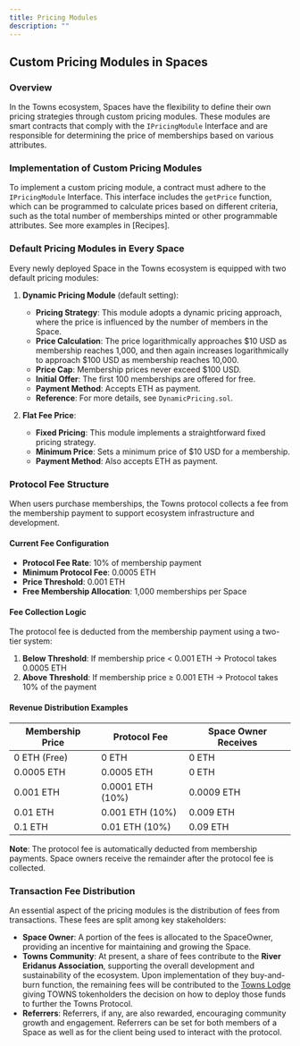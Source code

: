 ```yaml
---
title: Pricing Modules
description: ""
---
```


## Custom Pricing Modules in Spaces

### Overview

In the Towns ecosystem, Spaces have the flexibility to define their own pricing strategies through custom pricing modules. These modules are smart contracts that comply with the `IPricingModule` Interface and are responsible for determining the price of memberships based on various attributes.

### Implementation of Custom Pricing Modules

To implement a custom pricing module, a contract must adhere to the `IPricingModule` Interface. This interface includes the `getPrice` function, which can be programmed to calculate prices based on different criteria, such as the total number of memberships minted or other programmable attributes. See more examples in [Recipes].

### Default Pricing Modules in Every Space

Every newly deployed Space in the Towns ecosystem is equipped with two default pricing modules:

1. **Dynamic Pricing Module** (default setting):

   - **Pricing Strategy**: This module adopts a dynamic pricing approach, where the price is influenced by the number of members in the Space.
   - **Price Calculation**: The price logarithmically approaches \$10 USD as membership reaches 1,000, and then again increases logarithmically to approach \$100 USD as membership reaches 10,000.
   - **Price Cap**: Membership prices never exceed $100 USD.
   - **Initial Offer**: The first 100 memberships are offered for free.
   - **Payment Method**: Accepts ETH as payment.
   - **Reference**: For more details, see `DynamicPricing.sol`.

2. **Flat Fee Price**:
   - **Fixed Pricing**: This module implements a straightforward fixed pricing strategy.
   - **Minimum Price**: Sets a minimum price of $10 USD for a membership.
   - **Payment Method**: Also accepts ETH as payment.

### Protocol Fee Structure

When users purchase memberships, the Towns protocol collects a fee from the membership payment to support ecosystem infrastructure and development.

#### Current Fee Configuration
- **Protocol Fee Rate**: 10% of membership payment
- **Minimum Protocol Fee**: 0.0005 ETH
- **Price Threshold**: 0.001 ETH
- **Free Membership Allocation**: 1,000 memberships per Space

#### Fee Collection Logic

The protocol fee is deducted from the membership payment using a two-tier system:

1. **Below Threshold**: If membership price < 0.001 ETH → Protocol takes 0.0005 ETH
2. **Above Threshold**: If membership price ≥ 0.001 ETH → Protocol takes 10% of the payment

#### Revenue Distribution Examples

| Membership Price | Protocol Fee | Space Owner Receives |
|------------------|--------------|---------------------|
| 0 ETH (Free) | 0 ETH | 0 ETH |
| 0.0005 ETH | 0.0005 ETH | 0 ETH |
| 0.001 ETH | 0.0001 ETH (10%) | 0.0009 ETH |
| 0.01 ETH | 0.001 ETH (10%) | 0.009 ETH |
| 0.1 ETH | 0.01 ETH (10%) | 0.09 ETH |

**Note**: The protocol fee is automatically deducted from membership payments. Space owners receive the remainder after the protocol fee is collected.

### Transaction Fee Distribution

An essential aspect of the pricing modules is the distribution of fees from transactions. These fees are split among key stakeholders:

- **Space Owner**: A portion of the fees is allocated to the SpaceOwner, providing an incentive for maintaining and growing the Space.
- **Towns Community**: At present, a share of fees contribute to the **River Eridanus Association**, supporting the overall development and sustainability of the ecosystem.  Upon implementation of they buy-and-burn function, the remaining fees will be contributed to the [Towns Lodge](https://townslodge.com) giving TOWNS tokenholders the decision on how to deploy those funds to further the Towns Protocol.
- **Referrers**: Referrers, if any, are also rewarded, encouraging community growth and engagement. Referrers can be set for both members of a Space as well as for the client being used to interact with the protocol.
